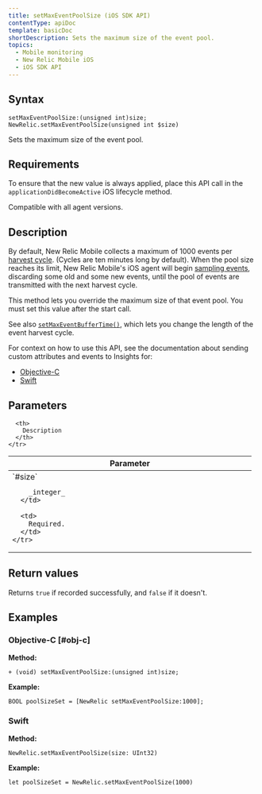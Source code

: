 ```yaml
---
title: setMaxEventPoolSize (iOS SDK API)
contentType: apiDoc
template: basicDoc
shortDescription: Sets the maximum size of the event pool.
topics:
  - Mobile monitoring
  - New Relic Mobile iOS
  - iOS SDK API
---
```


## Syntax

```
setMaxEventPoolSize:(unsigned int)size;
NewRelic.setMaxEventPoolSize(unsigned int $size)
```

Sets the maximum size of the event pool.

## Requirements

To ensure that the new value is always applied, place this API call in the `applicationDidBecomeActive` iOS lifecycle method.

Compatible with all agent versions.

## Description

By default, New Relic Mobile collects a maximum of 1000 events per [harvest cycle](/docs/accounts-partnerships/education/getting-started-new-relic/glossary#harvest-cycle). (Cycles are ten minutes long by default). When the pool size reaches its limit, New Relic Mobile's iOS agent will begin [sampling events](/docs/agents/manage-apm-agents/agent-data/new-relic-events-limits-sampling), discarding some old and some new events, until the pool of events are transmitted with the next harvest cycle.

This method lets you override the maximum size of that event pool. You must set this value after the start call.

See also [`setMaxEventBufferTime()`](/docs/mobile-monitoring/new-relic-mobile-ios/ios-sdk-api/setmaxeventbuffertime-ios-sdk-api), which lets you change the length of the event harvest cycle.

For context on how to use this API, see the documentation about sending custom attributes and events to Insights for:

* [Objective-C](/docs/mobile-monitoring/new-relic-mobile-ios/install-configure/work-ios-sdk-api#objc-custom-att-events)
* [Swift](/docs/mobile-monitoring/new-relic-mobile-ios/install-configure/work-ios-sdk-api#swift-custom-att-events)

## Parameters

<Table>
  <thead>
    <tr>
      <th width="25%">
        Parameter
      </th>

      <th>
        Description
      </th>
    </tr>
  </thead>

  <tbody>
    <tr>
      <td>
        `#size`

        _integer_
      </td>

      <td>
        Required.
      </td>
    </tr>
  </tbody>
</Table>

## Return values

Returns `true` if recorded successfully, and `false` if it doesn't.

## Examples

### Objective-C [#obj-c]

**Method:**

```
+ (void) setMaxEventPoolSize:(unsigned int)size;
```

**Example:**

```
BOOL poolSizeSet = [NewRelic setMaxEventPoolSize:1000];
```

### Swift

**Method:**

```
NewRelic.setMaxEventPoolSize(size: UInt32)
```

**Example:**

```
let poolSizeSet = NewRelic.setMaxEventPoolSize(1000)
```
